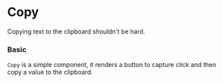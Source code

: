 
# Copy

Copying text to the clipboard shouldn't be hard.

### Basic

`Copy` is a simple component, it renders a button to capture click and then copy a value to the clipboard.

<Canvas>
    <Story id="components-copy--basic" />
</Canvas>

<ArgsTable of={Copy} />